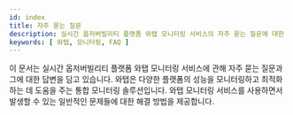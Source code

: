 ```yaml
---
id: index
title: 자주 묻는 질문
description: 실시간 옵저버빌리티 플랫폼 와탭 모니터링 서비스의 자주 묻는 질문에 대한 문서입니다.
keywords: [ 와탭, 모니터링, FAQ ]
---
```


이 문서는 실시간 옵저버빌리티 플랫폼 와탭 모니터링 서비스에 관해 자주 묻는 질문과 그에 대한 답변을 담고 있습니다. 와탭은 다양한 플랫폼의 성능을 모니터링하고 최적화하는 데 도움을 주는 통합 모니터링 솔루션입니다. 와탭 모니터링 서비스를 사용하면서 발생할 수 있는 일반적인 문제들에 대한 해결 방법을 제공합니다.

<DocCardList/>